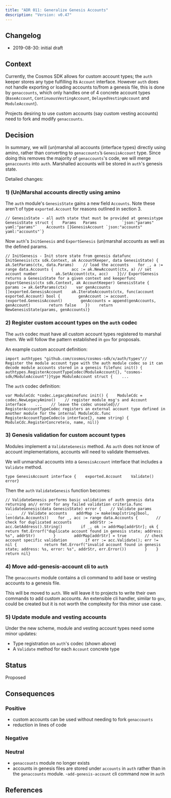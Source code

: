 ```yaml
---
title: "ADR 011: Generalize Genesis Accounts"
description: "Version: v0.47"
---
```


## Changelog[​](#changelog "Direct link to Changelog")

* 2019-08-30: initial draft

## Context[​](#context "Direct link to Context")

Currently, the Cosmos SDK allows for custom account types; the `auth` keeper stores any type fulfilling its `Account` interface. However `auth` does not handle exporting or loading accounts to/from a genesis file, this is done by `genaccounts`, which only handles one of 4 concrete account types (`BaseAccount`, `ContinuousVestingAccount`, `DelayedVestingAccount` and `ModuleAccount`).

Projects desiring to use custom accounts (say custom vesting accounts) need to fork and modify `genaccounts`.

## Decision[​](#decision "Direct link to Decision")

In summary, we will (un)marshal all accounts (interface types) directly using amino, rather than converting to `genaccounts`’s `GenesisAccount` type. Since doing this removes the majority of `genaccounts`'s code, we will merge `genaccounts` into `auth`. Marshalled accounts will be stored in `auth`'s genesis state.

Detailed changes:

### 1) (Un)Marshal accounts directly using amino[​](#1-unmarshal-accounts-directly-using-amino "Direct link to 1) (Un)Marshal accounts directly using amino")

The `auth` module's `GenesisState` gains a new field `Accounts`. Note these aren't of type `exported.Account` for reasons outlined in section 3.

```
// GenesisState - all auth state that must be provided at genesistype GenesisState struct {    Params   Params           `json:"params" yaml:"params"`    Accounts []GenesisAccount `json:"accounts" yaml:"accounts"`}
```

Now `auth`'s `InitGenesis` and `ExportGenesis` (un)marshal accounts as well as the defined params.

```
// InitGenesis - Init store state from genesis datafunc InitGenesis(ctx sdk.Context, ak AccountKeeper, data GenesisState) {    ak.SetParams(ctx, data.Params)    // load the accounts    for _, a := range data.Accounts {        acc := ak.NewAccount(ctx, a) // set account number        ak.SetAccount(ctx, acc)    }}// ExportGenesis returns a GenesisState for a given context and keeperfunc ExportGenesis(ctx sdk.Context, ak AccountKeeper) GenesisState {    params := ak.GetParams(ctx)    var genAccounts []exported.GenesisAccount    ak.IterateAccounts(ctx, func(account exported.Account) bool {        genAccount := account.(exported.GenesisAccount)        genAccounts = append(genAccounts, genAccount)        return false    })    return NewGenesisState(params, genAccounts)}
```

### 2) Register custom account types on the `auth` codec[​](#2-register-custom-account-types-on-the-auth-codec "Direct link to 2-register-custom-account-types-on-the-auth-codec")

The `auth` codec must have all custom account types registered to marshal them. We will follow the pattern established in `gov` for proposals.

An example custom account definition:

```
import authtypes "github.com/cosmos/cosmos-sdk/x/auth/types"// Register the module account type with the auth module codec so it can decode module accounts stored in a genesis filefunc init() {    authtypes.RegisterAccountTypeCodec(ModuleAccount{}, "cosmos-sdk/ModuleAccount")}type ModuleAccount struct {    ...
```

The `auth` codec definition:

```
var ModuleCdc *codec.LegacyAminofunc init() {    ModuleCdc = codec.NewLegacyAmino()    // register module msg's and Account interface    ...    // leave the codec unsealed}// RegisterAccountTypeCodec registers an external account type defined in another module for the internal ModuleCdc.func RegisterAccountTypeCodec(o interface{}, name string) {    ModuleCdc.RegisterConcrete(o, name, nil)}
```

### 3) Genesis validation for custom account types[​](#3-genesis-validation-for-custom-account-types "Direct link to 3) Genesis validation for custom account types")

Modules implement a `ValidateGenesis` method. As `auth` does not know of account implementations, accounts will need to validate themselves.

We will unmarshal accounts into a `GenesisAccount` interface that includes a `Validate` method.

```
type GenesisAccount interface {    exported.Account    Validate() error}
```

Then the `auth` `ValidateGenesis` function becomes:

```
// ValidateGenesis performs basic validation of auth genesis data returning an// error for any failed validation criteria.func ValidateGenesis(data GenesisState) error {    // Validate params    ...    // Validate accounts    addrMap := make(map[string]bool, len(data.Accounts))    for _, acc := range data.Accounts {        // check for duplicated accounts        addrStr := acc.GetAddress().String()        if _, ok := addrMap[addrStr]; ok {            return fmt.Errorf("duplicate account found in genesis state; address: %s", addrStr)        }        addrMap[addrStr] = true        // check account specific validation        if err := acc.Validate(); err != nil {            return fmt.Errorf("invalid account found in genesis state; address: %s, error: %s", addrStr, err.Error())        }    }    return nil}
```

### 4) Move add-genesis-account cli to `auth`[​](#4-move-add-genesis-account-cli-to-auth "Direct link to 4-move-add-genesis-account-cli-to-auth")

The `genaccounts` module contains a cli command to add base or vesting accounts to a genesis file.

This will be moved to `auth`. We will leave it to projects to write their own commands to add custom accounts. An extensible cli handler, similar to `gov`, could be created but it is not worth the complexity for this minor use case.

### 5) Update module and vesting accounts[​](#5-update-module-and-vesting-accounts "Direct link to 5) Update module and vesting accounts")

Under the new scheme, module and vesting account types need some minor updates:

* Type registration on `auth`'s codec (shown above)
* A `Validate` method for each `Account` concrete type

## Status[​](#status "Direct link to Status")

Proposed

## Consequences[​](#consequences "Direct link to Consequences")

### Positive[​](#positive "Direct link to Positive")

* custom accounts can be used without needing to fork `genaccounts`
* reduction in lines of code

### Negative[​](#negative "Direct link to Negative")

### Neutral[​](#neutral "Direct link to Neutral")

* `genaccounts` module no longer exists
* accounts in genesis files are stored under `accounts` in `auth` rather than in the `genaccounts` module. -`add-genesis-account` cli command now in `auth`

## References[​](#references "Direct link to References")
